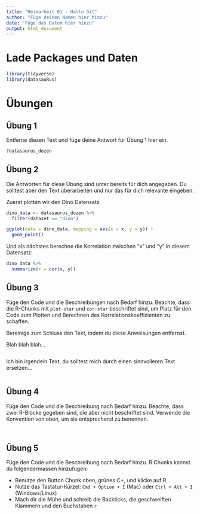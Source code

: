 ```yaml
---
title: "Heimarbeit 01 - Hallo Git"
author: "Füge deinen Namen hier hinzu"
date: "Füge das Datum hier hinzu"
output: html_document
---
```


# Lade Packages und Daten

```r
library(tidyverse) 
library(datasauRus)
```

# Übungen

## Übung 1

Entferne diesen Text und füge deine Antwort für Übung 1 hier ein.

```r
?datasaurus_dozen
```

## Übung 2

Die Antworten für diese Übung sind unter bereits für dich angegeben. Du solltest aber den Text überarbeiten und nur das für dich relevante eingeben.  

Zuerst plotten wir den Dino Datensatz

```r
dino_data <- datasaurus_dozen %>%
  filter(dataset == "dino")

ggplot(data = dino_data, mapping = aes(x = x, y = y)) +
  geom_point()
```

Und als nächstes berechne die Korrelation zwischen "x" und "y" in diesem Datensatz:

```r
dino_data %>%
  summarize(r = cor(x, y))
```

## Übung 3

Füge den Code und die Beschreibungen nach Bedarf hinzu. Beachte, dass die R-Chunks mit `plot-star` und `cor-star` beschriftet sind, um Platz für den Code zum Plotten und Berechnen des Korrelationskoeffizienten zu schaffen.

Bereinige zum Schluss den Text, indem du diese Anweisungen entfernst.

Blah blah blah...

```r

```

Ich bin irgendein Text, du solltest mich durch einen sinnvolleren Text ersetzen...

```r

```

## Übung 4

Füge den Code und die Beschreibung nach Bedarf hinzu. Beachte, dass zwei R-Blöcke gegeben sind, die aber nicht beschriftet sind.
Verwende die Konvention von oben, um sie entsprechend zu benennen.

```r

```

```r

```

## Übung 5

Füge den Code und die Beschreibung nach Bedarf hinzu. R Chunks kannst du folgendermassen hinzufügen:

- Benutze den Button Chunk oben, grünes C+, und klicke auf R 
- Nutze das Tastatur-Kürzel: `Cmd + Option + I` (Mac) oder `Ctrl + Alt + I` (Windows/Linux)
- Mach dir die Mühe und schreib die Backticks, die geschweiften Klammern und den Buchstaben `r`

